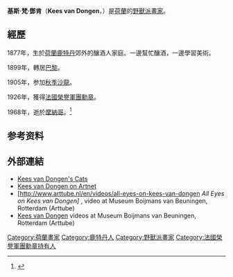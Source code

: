 {{年谱|time=2021-12-02T15:47:50+00:00}}
{{Infobox artist
| bgcolour      = #6495ED
| name          = Kees van Dongen<br>基斯·梵·鄧肯
| image         = Kees van Dongen (1938).png
| imagesize     = 250px
| caption       = 基斯·梵·鄧肯（1938年）
| birthname     = Jan Havickszoon Steen
| birthdate     = 1877年
| birthplace      = [[荷蘭|荷蘭]][[鹿特丹|鹿特丹]]
| deathdate     = 1968年
| deathplace    = [[摩納哥|摩納哥]][[蒙地卡羅|蒙地卡羅]]
| nationality   = 荷蘭
| field         = 
| training      = 
| movement      = [[野獸派|野獸派]]
| works         = 
| patrons       = 
| influenced by = 
| influenced    = 
}}

'''基斯·梵·鄧肯'''（'''Kees van Dongen'''，{{bd|1877年|1月26日|1968年|5月28日|Dongen, Kees Van}}）是[[荷蘭|荷蘭]]的[[野獸派|野獸派]][[畫家|畫家]]。

==經歷==
1877年，生於[[荷蘭|荷蘭]][[鹿特丹|鹿特丹]]郊外的釀酒人家庭。一邊幫忙釀酒，一邊學習美術。

1899年，轉居[[巴黎|巴黎]]。

1905年，参加[[秋季沙龍|秋季沙龍]]。

1926年，獲得[[法國榮譽軍團勳章|法國榮譽軍團勳章]]。

1968年，逝於[[摩納哥|摩納哥]]。<ref>{{Cite web |url=http://www.b-sou.com/palm-Dongen.htm |title=Bsou |accessdate=2016-04-10 |archive-date=2015-07-13 |archive-url=https://web.archive.org/web/20150713174923/http://www.b-sou.com/palm-Dongen.htm |dead-url=no }}</ref>

== 参考资料 ==
<references />

== 外部連結 ==
{{Commons category|Kees van Dongen}}
* [http://www.thegreatcat.org/the-cat-in-art-and-photos-2/cats-in-art-20th-century/kees-van-dongen-1877-1968-dutch-french/ Kees van Dongen's Cats] {{Wayback|url=http://www.thegreatcat.org/the-cat-in-art-and-photos-2/cats-in-art-20th-century/kees-van-dongen-1877-1968-dutch-french/ |date=20200923221923 }}
* [http://www.artnet.com/artist/5371/kees-van-dongen.html Kees van Dongen on Artnet] {{Wayback|url=http://www.artnet.com/artist/5371/kees-van-dongen.html |date=20110130235218 }}
* [http://www.arttube.nl/en/videos/all-eyes-on-kees-van-dongen ''All Eyes on Kees van Dongen] {{Wayback|url=http://www.arttube.nl/en/videos/all-eyes-on-kees-van-dongen |date=20201027133311 }}'', video at Museum Boijmans van Beuningen, Rotterdam (Arttube)
* [http://www.arttube.nl/en/search?s=van+dongen Kees van Dongen] {{Wayback|url=http://www.arttube.nl/en/search?s=van+dongen |date=20200928221932 }} videos at Museum Boijmans van Beuningen, Rotterdam (Arttube)

{{Authority control}}

{{DEFAULTSORT:Dongen, Kees Van}}
[[Category:荷蘭畫家|Category:荷蘭畫家]]
[[Category:鹿特丹人|Category:鹿特丹人]]
[[Category:野獸派畫家|Category:野獸派畫家]]
[[Category:法國榮譽軍團勳章持有人|Category:法國榮譽軍團勳章持有人]]
